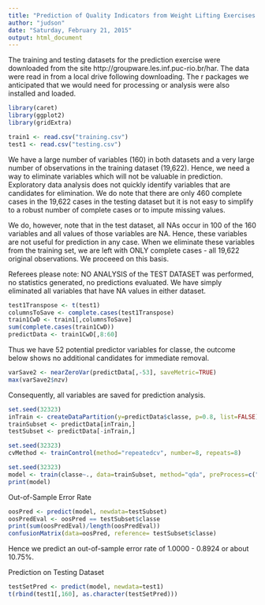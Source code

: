 ```yaml
---
title: "Prediction of Quality Indicators from Weight Lifting Exercises Data"
author: "judson"
date: "Saturday, February 21, 2015"
output: html_document
---
```


The training and testing datasets for the prediction exercise were downloaded from the site http://groupware.les.inf.puc-rio.br/har. The data were read in from a local drive following downloading. The r packages we anticipated that we would need for processing or analysis were also installed and loaded.



```r

library(caret)
library(ggplot2)
library(gridExtra)

train1 <- read.csv("training.csv")
test1 <- read.csv("testing.csv")
```

We have a large number of variables (160) in both datasets and a very large number of observations in the training dataset (19,622). Hence, we need a way to eliminate variables which will not be valuable in prediction. Exploratory data analysis does not quickly identify variables that are candidates for elimination. We do note that there are only 460 complete cases in the 19,622 cases in the testing dataset but it is not easy to simplify to a robust number of complete cases or to impute missing values.

We do, however, note that in the test dataset, all NAs occur in 100 of the 160 variables and all values of those variables are NA. Hence, these variables are not useful for prediction in any case. When we eliminate these variables from the training set, we are left with ONLY complete cases - all 19,622 original observations. We proceeed on this basis. 

Referees please note: NO ANALYSIS of the TEST DATASET was performed, no statistics generated, no predictions evaluated. We have simply eliminated all variables that have NA values in either dataset.


```r
test1Transpose <- t(test1)
columnsToSave <- complete.cases(test1Transpose)
train1CwD <- train1[,columnsToSave]
sum(complete.cases(train1CwD))
predictData <- train1CwD[,8:60]
```

Thus we have 52 potential predictor variables for classe, the outcome below shows no additional candidates for immediate removal.

```r
varSave2 <- nearZeroVar(predictData[,-53], saveMetric=TRUE)
max(varSave2$nzv)
```

Consequently, all variables are saved for prediction analysis.

```r
set.seed(32323)
inTrain <- createDataPartition(y=predictData$classe, p=0.8, list=FALSE)
trainSubset <- predictData[inTrain,]
testSubset <- predictData[-inTrain,]

set.seed(32323)
cvMethod <- trainControl(method="repeatedcv", number=8, repeats=8)

set.seed(32323)
model <- train(classe~., data=trainSubset, method="qda", preProcess=c("center", "scale"), trControl=cvMethod)
print(model)
```

Out-of-Sample Error Rate



```r
oosPred <- predict(model, newdata=testSubset)
oosPredEval <- oosPred == testSubset$classe
print(sum(oosPredEval)/length(oosPredEval))
confusionMatrix(data=oosPred, reference= testSubset$classe)
```

Hence we predict an out-of-sample error rate of 1.0000 - 0.8924 or about 10.75%.


Prediction on Testing Dataset

```r
testSetPred <- predict(model, newdata=test1)
t(rbind(test1[,160], as.character(testSetPred)))
```
